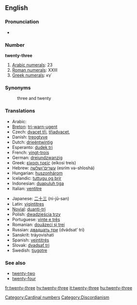 ==English==

===Pronunciation===
*{{audio|en-us-twenty-three.ogg|Audio (US)}}


===Number===
'''twenty-three'''

# [[w:Arabic numerals|Arabic numerals]]: 23
# [[w:Roman numerals|Roman numerals]]: XXIII
# [[w:Greek numerals|Greek numerals]]: κγ΄

===Synonyms===
:three and twenty

===Translations===
{{rfc-level|Translations at L3+ (AutoFormat would have corrected level of Synonyms)}}
{{top}}
*Arabic: {{ARchar|[[ثلاثة وعشرين]]}} {{unicode|(θalá:θa w-ʕišrí:n)}}
*[[Breton]]: [[tri-warn-ugent]]
*Czech: [[dvacet tři]], [[třiadvacet]],
*Danish: [[treogtyve]]
*Dutch: [[drieëntwintig]]
*Esperanto: [[dudek tri]]
*French: [[vingt-trois]] {{m}}
*German: [[dreiundzwanzig]]
*Greek: [[είκοσι τρείς]] (eíkosi treís)
*Hebrew: [[עשרים־ושלשה]] (esrím və-shloshá)
*Hungarian: [[huszonhárom]]
*Icelandic: [[tuttugu og þrír]]
*Indonesian: [[duapuluh tiga]]
*Italian: [[ventitre]]
{{mid}}
*Japanese: [[二十三]] (ni-jū-san)
*Latin: [[vigintitres]]
*[[Novial]]: [[duanti-tri]]
*Polish: [[dwadzieścia trzy]]
*Portuguese: [[vinte e três]] {{m}}
*Romanian: [[douăzeci şi trei]]
*Russian: [[двадцать три]] (dvádsat’ tri)
*Sanskrit: tráyovi{{m}}shati
*Spanish: [[veintitrés]]
*Slovak: [[dvadsať tri]]
*Swedish: [[tjugotre]]
{{bottom}}

===See also===
*[[twenty-two]]
*[[twenty-four]]

[[Category:Cardinal numbers]]
[[Category:Discordianism]]
[[fr:twenty-three]]
[[hy:twenty-three]]
[[it:twenty-three]]
[[hu:twenty-three]]